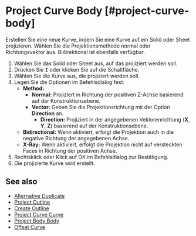 
# Project Curve Body [#project-curve-body]

<Reference shortcut="I" command="Project Curve Body" button="" />

Erstellen Sie eine neue Kurve, indem Sie eine Kurve auf ein Solid oder Sheet projizieren. Wählen Sie die Projektionsmethode normal oder Richtungsvektor aus. Bidirektional ist ebenfalls verfügbar.

1. Wählen Sie das Solid oder Sheet aus, auf das projiziert werden soll.
2. Drücken Sie <kbd>I</kbd> oder klicken Sie auf die Schaltfläche.
3. Wählen Sie die Kurve aus, die projiziert werden soll.
4. Legen Sie die Optionen im Befehlsdialog fest:
   - **Method:**
     - **Normal:** Projiziert in Richtung der positiven Z-Achse basierend auf der Konstruktionsebene.
     - **Vector:** Geben Sie die Projektionsrichtung mit der Option **Direction** an.
         - **Direction:** Projiziert in der angegebenen Vektorenrichtung (**X**, **Y**, **Z**) basierend auf der Konstruktionsebene.
   - **Bidirectional:** Wenn aktiviert, erfolgt die Projektion auch in die negative Richtung der angegebenen Achse.
   - **X-Ray:** Wenn aktiviert, erfolgt die Projektion nicht auf versteckten Faces in Richtung der positiven Achse.
5. Rechtsklick oder Klick auf OK im Befehlsdialog zur Bestätigung.
6. Die projizierte Kurve wird erstellt.

## See also
- [Alternative Duplicate](./alternative-duplicate)
- [Project Outline](./project-outline)
- [Create Outline](./create-outline)
- [Project Curve Curve](./project-curve-curve)
- [Project Body Body](./project-body-body)
- [Offset Curve](./offset-curve)
